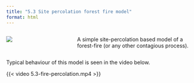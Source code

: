 ```yaml
---
title: "5.3 Site percolation forest fire model"
format: html
---
```


:::: {.columns}
::: {.column width=35%}
[![](5.3-firePercolation.png){style="padding-right:10px;"}](5.3-fire-percolation.nlogox)
:::

::: {.column width=65%}
A simple site-percolation based model of a forest-fire (or any other contagious process).
:::
::::

Typical behaviour of this model is seen in the video below.

{{< video 5.3-fire-percolation.mp4 >}}
